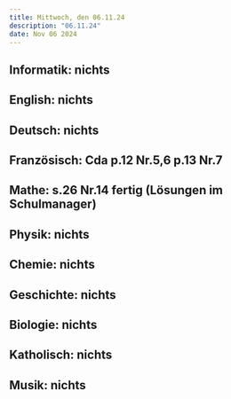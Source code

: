 ```yaml
---
title: Mittwoch, den 06.11.24
description: "06.11.24"
date: Nov 06 2024
---
```


## Informatik: nichts
## English: nichts
## Deutsch: nichts
## Französisch: Cda p.12 Nr.5,6 p.13 Nr.7
## Mathe: s.26 Nr.14 fertig (Lösungen im Schulmanager)
## Physik: nichts
## Chemie: nichts
## Geschichte: nichts
## Biologie: nichts
## Katholisch: nichts
## Musik: nichts